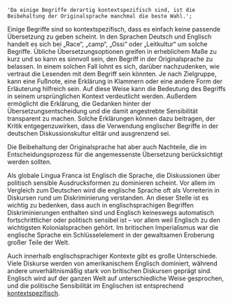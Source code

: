     'Da einige Begriffe derartig kontextspezifisch sind, ist die Beibehaltung der Originalsprache manchmal die beste Wahl.';

Einige Begriffe sind so kontextspezifisch, dass es einfach keine passende Übersetzung zu geben scheint. In den Sprachen Deutsch und Englisch handelt es sich bei „Race“, „camp“, „Ossi“ oder „Leitkultur“ um solche Begriffe. Übliche Übersetzungsoptionen greifen in erheblichem Maße zu kurz und so kann es sinnvoll sein, den Begriff in der Originalsprache zu belassen. In einem solchen Fall lohnt es sich, darüber nachzudenken, wie vertraut die Lesenden mit dem Begriff sein könnten. Je nach Zielgruppe, kann eine Fußnote, eine Erklärung in Klammern oder eine andere Form der Erläuterung hilfreich sein. Auf diese Weise kann die Bedeutung des Begriffs in seinem ursprünglichen Kontext verdeutlicht werden. Außerdem ermöglicht die Erklärung, die Gedanken hinter der Übersetzungsentscheidung und die damit angestrebte Sensibilität transparent zu machen. Solche Erklärungen können dazu beitragen, der Kritik entgegenzuwirken, dass die Verwendung englischer Begriffe in der deutschen Diskussionskultur elitär und ausgrenzend sei.

Die Beibehaltung der Originalsprache hat aber auch Nachteile, die im Entscheidungsprozess für die angemessenste Übersetzung berücksichtigt werden sollten.

Als globale Lingua Franca ist Englisch die Sprache, die Diskussionen über politisch sensible Ausdrucksformen zu dominieren scheint. Vor allem im Vergleich zum Deutschen wird die englische Sprache oft als Vorreiterin in Diskursen rund um Diskriminierung verstanden. An dieser Stelle ist es wichtig zu bedenken, dass auch in englischsprachigen Begriffen Diskriminierungen enthalten sind und Englisch keineswegs automatisch fortschrittlicher oder politisch sensibel ist – vor allem weil Englisch zu den wichtigsten Kolonialsprachen gehört. Im britischen Imperialismus war die englische Sprache ein Schlüsselelement in der gewaltsamen Eroberung großer Teile der Welt.

Auch innerhalb englischsprachiger Kontexte gibt es große Unterschiede. Viele Diskurse werden von amerikanischem Englisch dominiert, während andere unverhältnismäßig stark von britischen Diskursen geprägt sind. Englisch wird auf der ganzen Welt auf unterschiedliche Weise gesprochen, und die politische Sensibilität im Englischen ist entsprechend [kontextspezifisch](#context-specificity).


<TermExampleContainer>
    <TermExample term="blackfella" />
    <TermExample term="Ossi" />
</TermExampleContainer>
